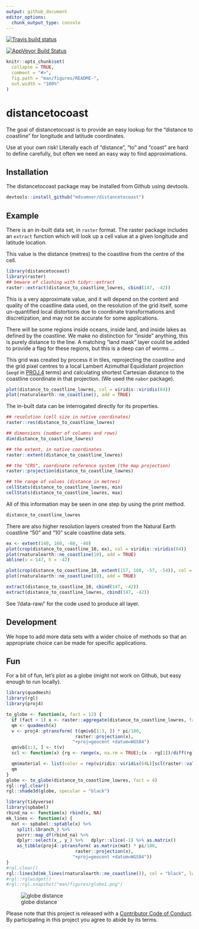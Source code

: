```yaml
---
output: github_document
editor_options: 
  chunk_output_type: console
---
```


 [![Travis build status](https://travis-ci.org/mdsumner/distancetocoast.svg?branch=master)](https://travis-ci.org/mdsumner/distancetocoast)

[![AppVeyor Build Status](https://ci.appveyor.com/mdsumner/distancetocoast)](https://ci.appveyor.com/api/projects/status/github//mdsumner/distancetocoast/?branch=master&svg=true)

<!-- README.md is generated from README.Rmd. Please edit that file -->

```r
knitr::opts_chunk$set(
  collapse = TRUE,
  comment = "#>",
  fig.path = "man/figures/README-",
  out.width = "100%"
)
```
# distancetocoast

The goal of distancetocoast is to provide an easy lookup for the "distance to coastline" for longitude and latitude coordinates. 

Use at your own risk! Literally each of "distance", "to" and "coast" are hard
to define carefully, but often we need an easy way to find approximations. 


## Installation

The distancetocoast package may be installed from Github using devtools. 

```r
devtools::install_github("mdsumner/distancetocoast")
```


## Example

There is an in-built data set, in `raster` format. The raster package
includes an `extract` function which will look up a cell value at 
a given longitude and latitude location. 

This value is the distance (metres) to the coastline from the centre of the cell. 

```r
library(distancetocoast)
library(raster)
## beware of clashing with tidyr::extract
raster::extract(distance_to_coastline_lowres, cbind(147, -42))
```

This is a very approximate value, and it will depend on the content and quality of the coastline data used, on the resolution of the grid itself, some un-quantified local distortions due to coordinate transformations and discretization, and may not be accurate for some applications. 

There will be some regions inside oceans, inside land, and inside lakes as defined by the coastline. We make no distinction for "inside" anything, this is purely distance to the line. A matching "land mask" layer could be added to provide a flag for these regions, but this is a deep can of worms ...


This grid was created by process it in tiles, reprojecting the coastline and the grid pixel centres to a local Lambert Azimuthal Equidistant projection (`aeqd` in [PROJ.4](http://proj4.org/projections/aeqd.html) terms) and calculating shortest Cartesian distance to the coastline coordinate in that projection. (We used the `nabor` package). 

```r
plot(distance_to_coastline_lowres, col = viridis::viridis(64))
plot(rnaturalearth::ne_coastline(), add = TRUE)
```
The in-built data can be interrogated directly for its properties. 

```r
## resolution (cell size in native coordinates)
raster::res(distance_to_coastline_lowres)

## dimensions (number of columns and rows)
dim(distance_to_coastline_lowres)

## the extent, in native coordinates
raster::extent(distance_to_coastline_lowres)

## the "CRS", coordinate reference system (the map projection)
raster::projection(distance_to_coastline_lowres)

## the range of values (distance in metres)
cellStats(distance_to_coastline_lowres, min)
cellStats(distance_to_coastline_lowres, max)
```

All of this information may be seen in one step by using the print method. 

```r
distance_to_coastline_lowres
```


There are also higher resolution layers created from the Natural Earth coastline "50" and "10" scale coastline data sets. 


```r
ex <- extent(140, 160, -60, -40)
plot(crop(distance_to_coastline_10, ex), col = viridis::viridis(64))
plot(rnaturalearth::ne_coastline(10), add = TRUE)
abline(v = 147, h = -42)

plot(crop(distance_to_coastline_10, extent(157, 160, -57, -54)), col = viridis::viridis(64))
plot(rnaturalearth::ne_coastline(10), add = TRUE)

extract(distance_to_coastline_10, cbind(147, -42))
extract(distance_to_coastline_lowres, cbind(147, -42))

```

See '/data-raw/' for the code used to produce all layer. 




## Development

We hope to add more data sets with a wider choice of methods so that an appropriate choice can be made for specific applications. 

## Fun

For a bit of fun, let's plot as a globe (might not work on Github, but easy enough to run locally). 

```r
library(quadmesh)
library(rgl)
library(proj4)

to_globe <- function(x, fact = 12) {
  if (fact > 1) x <- raster::aggregate(distance_to_coastline_lowres, fact = fact)
  qm <- quadmesh(x)
  v <- proj4::ptransform( t(qm$vb[1:3, ]) * pi/180, 
                          raster::projection(x), 
                         "+proj=geocent +datum=WGS84")
  qm$vb[1:3, ] <- t(v)
  scl <- function(x) {rg <- range(x, na.rm = TRUE);(x - rg[1])/diff(rg)}

  qm$material <- list(color = rep(viridis::viridis(64L)[scl(raster::values(x)) * 63L + 1], each = 4))
  qm
}
globe <- to_globe(distance_to_coastline_lowres, fact = 4)
rgl::rgl.clear()
rgl::shade3d(globe, specular = "black")

library(tidyverse)
library(spbabel)
rbind_na <- function(x) rbind(x, NA)
mk_lines <- function(x) {
  mat <- spbabel::sptable(x) %>% 
    split(.$branch_) %>% 
    purrr::map_df(rbind_na) %>% 
    dplyr::select(x_, y_) %>%   dplyr::slice(-1) %>% as.matrix()
    as_tibble(proj4::ptransform( as.matrix(mat) * pi/180, 
                          raster::projection(x), 
                         "+proj=geocent +datum=WGS84"))
}
#rgl.clear()
rgl::lines3d(mk_lines(rnaturalearth::ne_coastline()), col = "black", lwd = 3)
#rgl::rglwidget()
#rgl::rgl.snapshot("man/figures/globe1.png")
```

![globe distance](man/figures/globe1.png)

Please note that this project is released with a [Contributor Code of Conduct](CONDUCT.md). By participating in this project you agree to abide by its terms.

